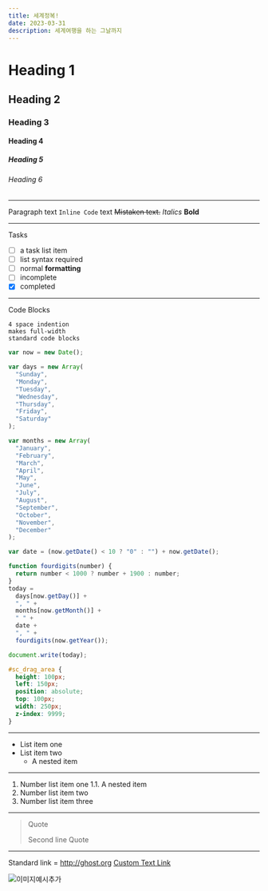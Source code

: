 ```yaml
---
title: 세계정복!
date: 2023-03-31
description: 세계여행을 하는 그날까지
---
```


# Heading 1

## Heading 2

### Heading 3

#### Heading 4

##### Heading 5

###### Heading 6

---

Paragraph
text `Inline Code` text
~~Mistaken text.~~
_Italics_
**Bold**

---

Tasks

- [ ] a task list item
- [ ] list syntax required
- [ ] normal **formatting**
- [ ] incomplete
- [x] completed

---

Code Blocks

    4 space indention
    makes full-width
    standard code blocks

```js
var now = new Date();

var days = new Array(
  "Sunday",
  "Monday",
  "Tuesday",
  "Wednesday",
  "Thursday",
  "Friday",
  "Saturday"
);

var months = new Array(
  "January",
  "February",
  "March",
  "April",
  "May",
  "June",
  "July",
  "August",
  "September",
  "October",
  "November",
  "December"
);

var date = (now.getDate() < 10 ? "0" : "") + now.getDate();

function fourdigits(number) {
  return number < 1000 ? number + 1900 : number;
}
today =
  days[now.getDay()] +
  ", " +
  months[now.getMonth()] +
  " " +
  date +
  ", " +
  fourdigits(now.getYear());

document.write(today);
```

```css
#sc_drag_area {
  height: 100px;
  left: 150px;
  position: absolute;
  top: 100px;
  width: 250px;
  z-index: 9999;
}
```

---

- List item one
- List item two
  - A nested item

---

1. Number list item one
   1.1. A nested item
2. Number list item two
3. Number list item three

---

> Quote
>
> Second line Quote

---

Standard link = http://ghost.org
[Custom Text Link](http://ghost.org)

![이미지예시추가](/posts/example.jpg)
